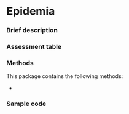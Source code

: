 # Epidemia {#sec-top .unnumbered}


### Brief description

### Assessment table

### Methods

This package contains the following methods:

- 

### Sample code
